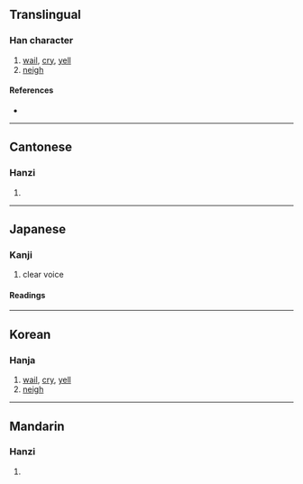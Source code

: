 {{character info/new}}
==Translingual==

===Han character===
{{Han char|rn=30|rad=口|as=09|sn=12|four=60017|canj=RYRU|ids=⿰口亮}}

# [[wail]], [[cry]], [[yell]]
# [[neigh]]

====References====
* {{Han ref|kx=0200.050|dkj=03978|dj=0421.190|hdz=10659.010|uh=55A8|ud=21928|bh=D867|bd=55399}}

----

==Cantonese==

===Hanzi===
{{yue-hanzi|jyut=[[loeng6]]|y=leung6}}

# {{rfdef|yue|sort=口09}}

----

==Japanese==

===Kanji===
{{ja-kanji|grade=|rs=口09}}

# clear voice

====Readings====
{{ja-readings
|goon=ろう
|kanon=りょう
|kun=[[ほがらか]] (hogaraka)}}

----

==Korean==

===Hanja===
{{ko-hanja|hangeul=량|rv=ryang|mr=ryang}}

# [[wail]], [[cry]], [[yell]]
# [[neigh]]

----

==Mandarin==

===Hanzi===
{{cmn-hanzi|pin=[[liàng]] ([[liang4]]), [[sàng]] ([[sang4]])|wg=liang<sup>4</sup>, sang<sup>4</sup>}}

# {{rfdef|cmn|sort=口09}}